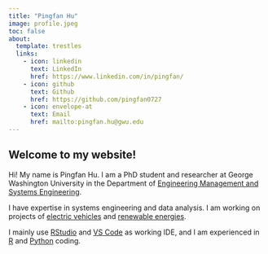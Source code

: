```yaml
---
title: "Pingfan Hu"
image: profile.jpeg
toc: false
about:
  template: trestles
  links:
    - icon: linkedin
      text: LinkedIn
      href: https://www.linkedin.com/in/pingfan/
    - icon: github
      text: Github
      href: https://github.com/pingfan0727
    - icon: envelope-at
      text: Email
      href: mailto:pingfan.hu@gwu.edu
---
```


## Welcome to my website!

Hi! My name is Pingfan Hu. I am a PhD student and researcher at George Washington University in the Department of [Engineering Management and Systems Engineering](https://www.emse.seas.gwu.edu).

I have expertise in systems engineering and data analysis. I am working on projects of [electric vehicles](https://pingfan.quarto.pub/pev-project/) and [renewable energies](https://pingfan.quarto.pub/emse-6572-final-project/).

I mainly use [RStudio](https://posit.co/download/rstudio-desktop/) and [VS Code](https://code.visualstudio.com) as working IDE, and I am experienced in [R](https://www.r-project.org) and [Python](https://www.python.org) coding.
